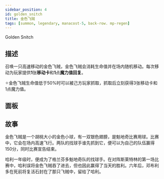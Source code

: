 ```yaml
---
sidebar_position: 4
id: golden_snitch
title: 金色飞贼
tags: [summon, legendary, manacost-5, back-row. mp-regen]
---
```


Golden Snitch

<!--truncate-->



<CardBasics cardKey={id}/>


## 描述

召唤一只高速移动的金色飞贼，金色飞贼会消耗生命值并在场内随机移动。每次移动为玩家提供**1**张**移动卡**和**1**点**魔力值回复**。

✧金色飞贼生命值低于50%时可以被己方玩家抓取，抓取后立刻获得3张移动卡和1点魔力值。

## 面板


<LevelComponent/>


<CardDynamicTable cardKey={id}/>


<CardComplexTable cardKey={id}/>





## 故事

金色飞贼是一个胡桃大小的金色小球，有一双银色翅膀，是魁地奇比赛用球。比赛中，它会在场内高速飞行。两队的找球手谁先抓到它，便可以为自己的队伍赢得150分，同时比赛宣告结束。

哈利一年级时，便成为了格兰芬多魁地奇队的找球手。在对阵斯莱特林的第一场比赛中，哈利误将金色飞贼吞了进去，但也因此赢得了当天的胜利。六年后，邓布利多在死前将复活石封在了那只飞贼中，留给了哈利。



